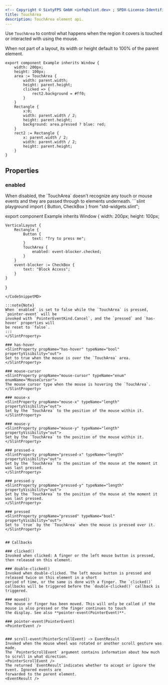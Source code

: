 ```yaml
---
<!-- Copyright © SixtyFPS GmbH <info@slint.dev> ; SPDX-License-Identifier: MIT -->
title: TouchArea
description: TouchArea element api.
---
```


Use `TouchArea` to control what happens when the region it covers is touched or interacted with
using the mouse.

When not part of a layout, its width or height default to 100% of the parent element.

```slint playground
export component Example inherits Window {
    width: 200px;
    height: 100px;
    area := TouchArea {
        width: parent.width;
        height: parent.height;
        clicked => {
            rect2.background = #ff0;
        }
    }
    Rectangle {
        x:0;
        width: parent.width / 2;
        height: parent.height;
        background: area.pressed ? blue: red;
    }
    rect2 := Rectangle {
        x: parent.width / 2;
        width: parent.width / 2;
        height: parent.height;
    }
}
```

## Properties

### enabled
<SlintProperty propName="enabled" typeName="bool" defaultValue="true">
When disabled, the `TouchArea` doesn't recognize any touch or mouse events and they are
passed through to elements underneath.

<CodeSnippetMD imagePath="/src/assets/generated/basic-syntax.png" scale="2"  imageWidth="200" imageHeight="100" imageAlt='Basic syntax'>
```slint playground
import { Button, CheckBox } from "std-widgets.slint";

export component Example inherits Window {
    width: 200px; height: 100px;

    VerticalLayout {
        Rectangle {
            Button {
                text: "Try to press me";
            }
            TouchArea {
                enabled: event-blocker.checked;
            }
        }
        event-blocker := CheckBox {
            text: "Block Access";
        }
    }   
}
```
</CodeSnippetMD>

:::note{Note}
When `enabled` is set to false while the `TouchArea` is pressed, `pointer-event` will be
invoked with `PointerEventKind.Cancel`, and the `pressed` and `has-hover` properties will
be reset to `false`.
:::
</SlintProperty>

### has-hover
<SlintProperty propName="has-hover" typeName="bool" propertyVisibility="out">
Set to true when the mouse is over the `TouchArea` area.
</SlintProperty>

### mouse-cursor
<SlintProperty propName="mouse-cursor" typeName="enum" enumName="MouseCursor">
The mouse cursor type when the mouse is hovering the `TouchArea`.
</SlintProperty>

### mouse-x
<SlintProperty propName="mouse-x" typeName="length" propertyVisibility="out">
Set by the `TouchArea` to the position of the mouse within it.
</SlintProperty>

### mouse-y
<SlintProperty propName="mouse-y" typeName="length" propertyVisibility="out">
Set by the `TouchArea` to the position of the mouse within it.
</SlintProperty>

### pressed-x
<SlintProperty propName="pressed-x" typeName="length" propertyVisibility="out">
Set by the `TouchArea` to the position of the mouse at the moment it was last pressed.
</SlintProperty>

### pressed-y
<SlintProperty propName="pressed-y" typeName="length" propertyVisibility="out">
Set by the `TouchArea` to the position of the mouse at the moment it was last pressed.
</SlintProperty>

### pressed
<SlintProperty propName="pressed" typeName="bool" propertyVisibility="out">
Set to `true` by the `TouchArea` when the mouse is pressed over it.
</SlintProperty>


## Callbacks

### clicked()
Invoked when clicked: A finger or the left mouse button is pressed, then released on this element.

### double-clicked()
Invoked when double-clicked. The left mouse button is pressed and released twice on this element in a short
period of time, or the same is done with a finger. The `clicked()` callbacks will be triggered before the `double-clicked()` callback is triggered.

### moved()
The mouse or finger has been moved. This will only be called if the mouse is also pressed or the finger continues to touch
the display. See also **pointer-event(PointerEvent)**.

### pointer-event(PointerEvent)
<PointerEvent />


### scroll-event(PointerScrollEvent) -> EventResult
Invoked when the mouse wheel was rotated or another scroll gesture was made.
The `PointerScrollEvent` argument contains information about how much to scroll in what direction.
<PointerScrollEvent />
The returned `EventResult`indicates whether to accept or ignore the event. Ignored events are
forwarded to the parent element.
<EventResult />
